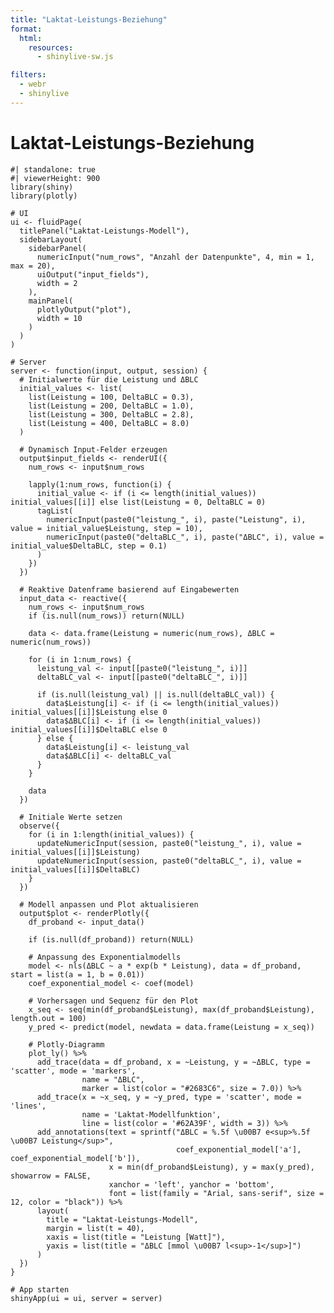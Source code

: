 ```yaml
---
title: "Laktat-Leistungs-Beziehung"
format:
  html:
    resources: 
      - shinylive-sw.js

filters:
  - webr
  - shinylive
---
```


# Laktat-Leistungs-Beziehung

```shinylive-r
#| standalone: true
#| viewerHeight: 900
library(shiny)
library(plotly)

# UI
ui <- fluidPage(
  titlePanel("Laktat-Leistungs-Modell"),
  sidebarLayout(
    sidebarPanel(
      numericInput("num_rows", "Anzahl der Datenpunkte", 4, min = 1, max = 20),
      uiOutput("input_fields"),
      width = 2  
    ),
    mainPanel(
      plotlyOutput("plot"),
      width = 10  
    )
  )
)

# Server
server <- function(input, output, session) {
  # Initialwerte für die Leistung und ΔBLC
  initial_values <- list(
    list(Leistung = 100, DeltaBLC = 0.3),
    list(Leistung = 200, DeltaBLC = 1.0),
    list(Leistung = 300, DeltaBLC = 2.8),
    list(Leistung = 400, DeltaBLC = 8.0)
  )
  
  # Dynamisch Input-Felder erzeugen
  output$input_fields <- renderUI({
    num_rows <- input$num_rows
    
    lapply(1:num_rows, function(i) {
      initial_value <- if (i <= length(initial_values)) initial_values[[i]] else list(Leistung = 0, DeltaBLC = 0)
      tagList(
        numericInput(paste0("leistung_", i), paste("Leistung", i), value = initial_value$Leistung, step = 10),
        numericInput(paste0("deltaBLC_", i), paste("ΔBLC", i), value = initial_value$DeltaBLC, step = 0.1)
      )
    })
  })
  
  # Reaktive Datenframe basierend auf Eingabewerten
  input_data <- reactive({
    num_rows <- input$num_rows
    if (is.null(num_rows)) return(NULL)
    
    data <- data.frame(Leistung = numeric(num_rows), ΔBLC = numeric(num_rows))
    
    for (i in 1:num_rows) {
      leistung_val <- input[[paste0("leistung_", i)]]
      deltaBLC_val <- input[[paste0("deltaBLC_", i)]]
      
      if (is.null(leistung_val) || is.null(deltaBLC_val)) {
        data$Leistung[i] <- if (i <= length(initial_values)) initial_values[[i]]$Leistung else 0
        data$ΔBLC[i] <- if (i <= length(initial_values)) initial_values[[i]]$DeltaBLC else 0
      } else {
        data$Leistung[i] <- leistung_val
        data$ΔBLC[i] <- deltaBLC_val
      }
    }
    
    data
  })
  
  # Initiale Werte setzen
  observe({
    for (i in 1:length(initial_values)) {
      updateNumericInput(session, paste0("leistung_", i), value = initial_values[[i]]$Leistung)
      updateNumericInput(session, paste0("deltaBLC_", i), value = initial_values[[i]]$DeltaBLC)
    }
  })
  
  # Modell anpassen und Plot aktualisieren
  output$plot <- renderPlotly({
    df_proband <- input_data()
    
    if (is.null(df_proband)) return(NULL)
    
    # Anpassung des Exponentialmodells
    model <- nls(ΔBLC ~ a * exp(b * Leistung), data = df_proband, start = list(a = 1, b = 0.01))
    coef_exponential_model <- coef(model)
    
    # Vorhersagen und Sequenz für den Plot
    x_seq <- seq(min(df_proband$Leistung), max(df_proband$Leistung), length.out = 100)
    y_pred <- predict(model, newdata = data.frame(Leistung = x_seq))
    
    # Plotly-Diagramm
    plot_ly() %>%
      add_trace(data = df_proband, x = ~Leistung, y = ~ΔBLC, type = 'scatter', mode = 'markers',
                name = "ΔBLC",
                marker = list(color = "#2683C6", size = 7.0)) %>%
      add_trace(x = ~x_seq, y = ~y_pred, type = 'scatter', mode = 'lines', 
                name = 'Laktat-Modellfunktion', 
                line = list(color = '#62A39F', width = 3)) %>%
      add_annotations(text = sprintf("ΔBLC = %.5f \u00B7 e<sup>%.5f \u00B7 Leistung</sup>", 
                                     coef_exponential_model['a'], coef_exponential_model['b']),
                      x = min(df_proband$Leistung), y = max(y_pred), showarrow = FALSE,
                      xanchor = 'left', yanchor = 'bottom',
                      font = list(family = "Arial, sans-serif", size = 12, color = "black")) %>%
      layout(
        title = "Laktat-Leistungs-Modell",
        margin = list(t = 40),
        xaxis = list(title = "Leistung [Watt]"),
        yaxis = list(title = "ΔBLC [mmol \u00B7 l<sup>-1</sup>]")
      )
  })
}

# App starten
shinyApp(ui = ui, server = server)
```

